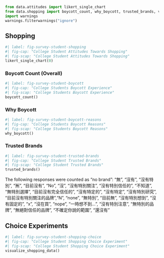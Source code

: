 ```python
from data.attitudes import likert_single_chart
from data.shopping import boycott_count, why_boycott, trusted_brands, visualize_shopping_data
import warnings
warnings.filterwarnings("ignore")
```

## Shopping

```python
#| label: fig-survey-student-shopping
#| fig-cap: "College Student Attitudes Towards Shopping"
#| fig-scap: "College Student Attitudes Towards Shopping"
likert_single_chart(0)
```

### Boycott Count (Overall)
```python
#| label: fig-survey-student-boycott
#| fig-cap: "College Students Boycott Experience"
#| fig-scap: "College Students Boycott Experience"
boycott_count()
```

### Why Boycott
```python
#| label: fig-survey-student-boycott-reasons
#| fig-cap: "College Students Boycott Reasons"
#| fig-scap: "College Students Boycott Reasons"
why_boycott()
```

### Trusted Brands
```python
#| label: fig-survey-student-trusted-brands
#| fig-cap: "College Student Trusted Brands"
#| fig-scap: "College Student Trusted Brands"
trusted_brands()
```

The following responses were counted as "no brand": "無", "沒有", "沒有特別", "🈚️", "目前沒有", "No", "沒", "沒有特別關注", "沒有特別信任的", "不知道", "無特別選擇", "目前沒有完全信任的", "沒有特定的", "沒有特定", "沒有特別研究", "目前沒有特別關注的品牌","N", "none", "無特別", "目前無", "沒有特別想到", "沒有固定的", "x", "沒在買", "nope", "一時想不到…", "沒有特別注意", "無特別的品牌", "無絕對信任的品牌", "不確定你說的範圍", "還沒有"

## Choice Experiments
```python
#| label: fig-survey-student-shopping-choice
#| fig-cap: "College Student Shopping Choice Experiment"
#| fig-scap: "College Student Shopping Choice Experiment"
visualize_shopping_data()
```


